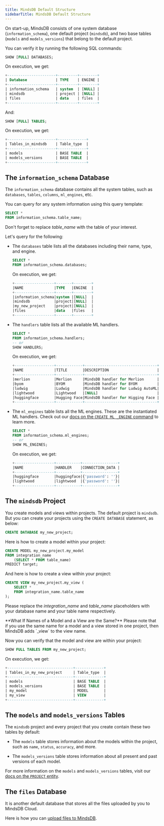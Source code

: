 ```yaml
---
title: MindsDB Default Structure
sidebarTitle: MindsDB Default Structure
---
```


On start-up, MindsDB consists of one system database (`information_schema`), one default project (`mindsdb`), and two base tables (`models` and `models_versions`) that belong to the default project.

You can verify it by running the following SQL commands:

```sql
SHOW [FULL] DATABASES;
```

On execution, we get:

```sql
+----------------------+---------+--------+
| Database             | TYPE    | ENGINE |
+----------------------+---------+--------+
| information_schema   | system  | [NULL] |
| mindsdb              | project | [NULL] |
| files                | data    | files  |
+----------------------+---------+--------+
```

And:

```sql
SHOW [FULL] TABLES;
```

On execution, we get:

```sql
+----------------------+-------------+
| Tables_in_mindsdb    | Table_type  |
+----------------------+-------------+
| models               | BASE TABLE  |
| models_versions      | BASE TABLE  |
+----------------------+-------------+
```

## The `information_schema` Database

The `information_schema` database contains all the system tables, such as `databases`, `tables`, `columns`, `ml_engines`, etc.

You can query for any system information using this query template:

```sql
SELECT *
FROM information_schema.table_name;
```

Don't forget to replace *table_name* with the table of your interest.

Let's query for the following:

* The `databases` table lists all the databases including their name, type, and engine.

  ```sql
  SELECT *
  FROM information_schema.databases;
  ```

  On execution, we get:

  ```sql
  +------------------+-------+--------+
  |NAME              |TYPE   |ENGINE  |
  +------------------+-------+--------+
  |information_schema|system |[NULL]  |
  |mindsdb           |project|[NULL]  |
  |my_new_project    |project|[NULL]  |
  |files             |data   |files   |
  +------------------+-------+--------+
  ```

* The `handlers` table lists all the available ML handlers.

  ```sql
  SELECT *
  FROM information_schema.handlers;
  -- or
  SHOW HANDLERS;
  ```

  On execution, we get:

  ```sql
  +------------------+------------+---------------------------------+-------+------------------------------------------------------------------------------+----------------+----------------------+------+
  |NAME              |TITLE       |DESCRIPTION                      |VERSION|CONNECTION_ARGS                                                               |IMPORT_SUCCESS  |IMPORT_ERROR          |FIELD8|
  +------------------+------------+---------------------------------+-------+------------------------------------------------------------------------------+----------------+----------------------+------+
  |merlion           |Merlion     |MindsDB handler for Merlion      |0.0.1  |[NULL]                                                                        |true            |[NULL]                |      |
  |byom              |BYOM        |MindsDB handler for BYOM         |0.0.1  |{'model_code': {'type': 'path', 'description': 'The path name to model code'}}|true            |[NULL]                |      |
  |ludwig            |Ludwig      |MindsDB handler for Ludwig AutoML|0.0.2  |[NULL]                                                                        |false           |No module named 'dask'|      |
  |lightwood         |Lightwood   |[NULL]                           |1.0.0  |[NULL]                                                                        |true            |[NULL]                |      |
  |huggingface       |Hugging Face|MindsDB handler for Higging Face |0.0.1  |[NULL]                                                                        |true            |[NULL]                |      |
  +------------------+------------+---------------------------------+-------+------------------------------------------------------------------------------+----------------+----------------------+------+
  ```

* The `ml_engines` table lists all the ML engines. These are the instantiated ML handlers. Check out our [docs on the `CREATE ML _ENGINE` command](/sql/create/ml_engine/) to learn more.

  ```sql
  SELECT *
  FROM information_schema.ml_engines;
  -- or
  SHOW ML_ENGINES;
  ```

  On execution, we get:

  ```sql
  +------------------+-----------+----------------+
  |NAME              |HANDLER    |CONNECTION_DATA |
  +------------------+-----------+----------------+
  |huggingface       |huggingface|{'password': ''}|
  |lightwood         |lightwood  |{'password': ''}|
  +------------------+-----------+----------------+
  ```

## The `mindsdb` Project

You create models and views within projects. The default project is `mindsdb`. But you can create your projects using the `CREATE DATABASE` statement, as below:

```sql
CREATE DATABASE my_new_project;
```

Here is how to create a model within your project:

```sql
CREATE MODEL my_new_project.my_model
FROM integration_name
    (SELECT * FROM table_name)
PREDICT target;
```

And here is how to create a view within your project:

```sql
CREATE VIEW my_new_project.my_view (
    SELECT *
    FROM integration_name.table_name
);
```

Please replace the *integration_name* and *table_name* placeholders with your database name and your table name respectively.

<Note>
    **What If Names of a Model and a View are the Same?**
    Please note that if you use the same name for a model and a view stored in one project, then MindsDB adds `_view` to the view name.
</Note>

Now you can verify that the model and view are within your project:

```sql
SHOW FULL TABLES FROM my_new_project;
```

On execution, we get:

```sql
+------------------------------+-------------+
| Tables_in_my_new_project     | Table_type  |
+------------------------------+-------------+
| models                       | BASE TABLE  |
| models_versions              | BASE TABLE  |
| my_model                     | MODEL       |
| my_view                      | VIEW        |
+------------------------------+-------------+
```

## The `models` and `models_versions` Tables

The `mindsdb` project and every project that you create contain these two tables by default:

* The `models` table stores information about the models within the project, such as `name`, `status`, `accuracy`, and more.

* The `models_versions` table stores information about all present and past versions of each model.

For more information on the `models` and `models_versions` tables, visit our [docs on the `PROJECT` entity](/sql/project/).

## The `files` Database

It is another default database that stores all the files uploaded by you to MindsDB Cloud.

Here is how you can [upload files to MindsDB](/sql/create/file/).
